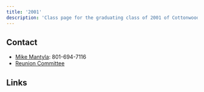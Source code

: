 ```yaml
---
title: '2001'
description: 'Class page for the graduating class of 2001 of Cottonwood High School.'
---
```



## Contact

- [Mike Mantyla](mailto:mbmantyla@gmail.com): 801-694-7116
- [Reunion Committee](mailto:cottonwoodreunion2001@gmail.com)

## Links

<CardGrid>
  <LinkCard
    title="Class of '01 Instagram"
    href="https://www.instagram.com/cottonwoodhs2001/"
    description="Reunion information"
  />
  <LinkCard
    title="Class of '01 Facebook"
    href="https://www.facebook.com/groups/cottonwood2001twentyyearreunion"
    description="Public group, '01 alumni all welcome."
  />
</CardGrid>
